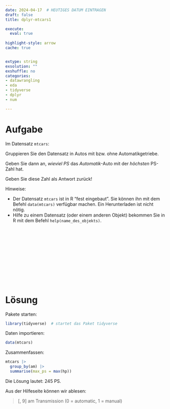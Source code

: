 ```yaml
---
date: 2024-04-17  # HEUTIGES DATUM EINTRAGEN
draft: false  
title: dplyr-mtcars1

execute: 
  eval: true 
  
highlight-style: arrow 
cache: true


extype: string
exsolution: ""
exshuffle: no
categories:
- datawrangling
- eda
- tidyverse
- dplyr
- num

---
```








# Aufgabe

Im Datensatz `mtcars`: 

Gruppieren Sie den Datensatz in Autos mit bzw. ohne Automatikgetriebe.

Geben Sie dann an, *wieviel PS* das *Automatik*-Auto mit der *höchsten* PS-Zahl hat.

Geben Sie diese Zahl als Antwort zurück!   


Hinweise:

- Der Datensatz `mtcars` ist in R "fest eingebaut". Sie können ihn mit dem Befehl `data(mtcars)` verfügbar machen. Ein Herunterladen ist nicht nötig.
- Hilfe zu einem Datensatz (oder einem anderen Objekt) bekommen Sie in R mit dem Befehl `help(name_des_objekts)`.



</br>
</br>
</br>
</br>
</br>
</br>
</br>
</br>
</br>
</br>

# Lösung

Pakete starten:

```r
library(tidyverse)  # startet das Paket tidyverse
```






Daten importieren:

```r
data(mtcars)
```




Zusammenfassen:

```r
mtcars |> 
  group_by(am) |> 
  summarise(max_ps = max(hp))
```



Die Lösung lautet: 245 PS.

Aus der Hilfeseite können wir ablesen:

>    [, 9]	am	Transmission (0 = automatic, 1 = manual)


